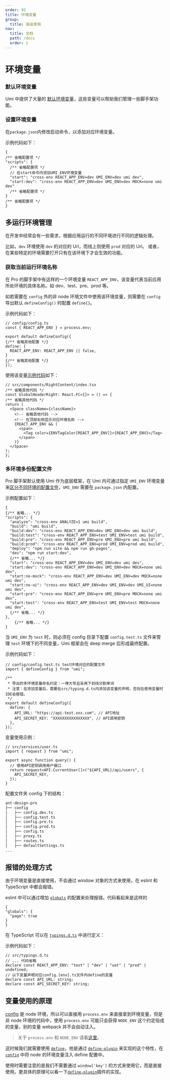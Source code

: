 ```yaml
---
order: 92
title: 环境变量
group:
  title: 高级使用
nav:
  title: 文档
  path: /docs
  order: 1
---
```


# 环境变量

### 默认环境变量

Umi 中提供了大量的 [默认环境变量](https://umijs.org/zh/guide/env-variables.html#%E5%A6%82%E4%BD%95%E9%85%8D%E7%BD%AE)，这些变量可以帮助我们管理一些脚手架功能。

### 设置环境变量

在`package.json`内修改启动命令，以添加对应环境变量。

示例代码如下：

```tsx | pure
{
/** 省略配置项 */
"scripts": {
  /** 省略配置项 */
  // 在start命令内添加UMI_ENV环境变量
  "start": "cross-env REACT_APP_ENV=dev UMI_ENV=dev umi dev",
  "start:dev": "cross-env REACT_APP_ENV=dev UMI_ENV=dev MOCK=none umi dev"
  /** 省略配置项 */
}
/** 省略配置项 */
}
```

## 多运行环境管理

在开发中经常会有一些需求，根据应用运行的不同环境进行不同的逻辑处理。

比如，`dev` 环境使用 `dev` 的对应的 Url，而线上则使用 `prod` 对应的 Url。 或者，在某些特定的环境需要打开只有在该环境下才会生效的功能。

### 获取当前运行环境名称

在 Pro 的脚手架中有这样的一个环境变量 `REACT_APP_ENV`，该变量代表当前应用所处环境的具体名称。如 dev、test、pre、prod 等。

如若需要在 `config` 外的非 node 环境文件中使用该环境变量，则需要在 `config` 导出默认 `defineConfig()` 时配置 `define{}`。

示例代码如下：

```tsx | pure
// config/config.ts
const { REACT_APP_ENV } = process.env;

export default defineConfig({
{/** 省略其他配置 */}
define: {
  REACT_APP_ENV: REACT_APP_ENV || false,
}
{/** 省略其他配置 */}
});
```

使用该变量[示例代码](https://github.com/ant-design/ant-design-pro/blob/b005f2a465/src/components/GlobalHeader/RightContent.tsx)如下：

```tsx | pure
// src/components/RightContent/index.tsx
/** 省略其他代码 */
const GlobalHeaderRight: React.FC<{}> = () => {
/** 省略其他代码 */
return (
  <Space className={className}>
    <!-- 省略其他代码 -->
    <!-- 在顶部右侧显示对应环境名称 -->
    {REACT_APP_ENV && (
      <span>
        <Tag color={ENVTagColor[REACT_APP_ENV]}>{REACT_APP_ENV}</Tag>
      </span>
    )}
  </Space>
);
};
```

### 多环境多份配置文件

Pro 脚手架默认使用 Umi 作为底层框架，在 Umi 内可通过指定 `UMI_ENV` 环境变量来[区分不同环境的配置文件](https://umijs.org/zh-CN/docs/config#多环境多份配置)，`UMI_ENV` 需要在 `package.json` 内配置。

示例配置如下：

```tsx | pure
{
{/** 省略... */}
"scripts": {
  "analyze": "cross-env ANALYZE=1 umi build",
  "build": "umi build",
  "build:dev": "cross-env REACT_APP_ENV=dev UMI_ENV=dev umi build",
  "build:test": "cross-env REACT_APP_ENV=test UMI_ENV=test umi build",
  "build:pre": "cross-env REACT_APP_ENV=pre UMI_ENV=pre umi build",
  "build:prod": "cross-env REACT_APP_ENV=prod UMI_ENV=prod umi build",
  "deploy": "npm run site && npm run gh-pages",
  "dev": "npm run start:dev",
  {/** 省略... */}
  "start": "cross-env REACT_APP_ENV=dev UMI_ENV=dev umi dev",
  "start:dev": "cross-env REACT_APP_ENV=dev UMI_ENV=dev MOCK=none umi dev",
  "start:no-mock": "cross-env REACT_APP_ENV=dev UMI_ENV=dev MOCK=none umi dev",
  "start:no-ui": "cross-env REACT_APP_ENV=dev UMI_ENV=dev UMI_UI=none umi dev",
  "start:pre": "cross-env REACT_APP_ENV=pre UMI_ENV=pre MOCK=none umi dev",
  "start:test": "cross-env REACT_APP_ENV=test UMI_ENV=test MOCK=none umi dev",
  {/** 省略... */}
},
	{/** 省略... */}
}
```

当 `UMI_ENV` 为 `test` 时，则必须在 config 目录下配置 `config.test.ts` 文件来管理 `test` 环境下的不同变量，Umi 框架会在 deep merge 后形成最终配置。

示例代码如下：

```tsx | pure
// config/config.test.ts test环境对应的配置文件
import { defineConfig } from "umi";

/**
 * 导出的多环境变量命名约定：一律大写且采用下划线分割单词
 * 注意：在添加变量后，需要在src/typing.d.ts内添加该变量的声明，否则在使用变量时IDE会报错。
 */
export default defineConfig({
  define: {
    API_URL: "https://api-test.xxx.com", // API地址
    API_SECRET_KEY: "XXXXXXXXXXXXXXXX", // API调用密钥
  },
});
```

变量使用示例：

```tsx | pure
// src/services/user.ts
import { request } from "umi";

export async function query() {
  // 使用API密钥调用用户接口
  return request<API.CurrentUser[]>("${API_URL}/api/users", {
    API_SECRET_KEY,
  });
}
```

配置文件夹 config 下的结构：

```bash
ant-design-pro
├── config
│   ├── config.dev.ts
│   ├── config.test.ts
│   ├── config.pre.ts
│   ├── config.prod.ts
│   ├── config.ts
│   ├── proxy.ts
│   ├── routes.ts
│   ├── defaultSettings.ts
...
```

## 报错的处理方式

由于环境变量是直接使用，不会通过 window 对象的方式来使用，在 eslint 和 TypeScript 中都会报错。

eslint 中可以通过增加 [`globals`](https://eslint.org/docs/user-guide/configuring#specifying-globals) 的配置来处理报错。代码看起来是这样的

```tsx | pure
{
"globals": {
  "page": true
}
}
```

在 TypeScript 可以在 [`typings.d.ts`](https://github.com/ant-design/ant-design-pro/blob/33f562974d1c72e077652223bd816a57933fe242/src/typings.d.ts#L18) 中进行定义：

示例代码如下：

```tsx | pure
// src/typings.d.ts
// ... 代码省略
declare const REACT_APP_ENV: "test" | "dev" | "uat" | "prod" | undefined;
// 以下变量声明对应config.[env].ts文件内define的变量
declare const API_URL: string;
declare const API_SECRET_KEY: string;
```

## 变量使用的原理

[config](https://github.com/ant-design/ant-design-pro/blob/33f562974d1c72e077652223bd816a57933fe242/config/config.ts) 是 node 环境，所以可以直接用 `process.env` 来直接拿到环境变量，但是非 node 环境的代码中，使用 `process.env` 可能只会获得 `NODE_ENV` 这个约定俗成的变量，别的变量 webpack 并不会自动注入。

> 关于 `process.env` 和 `NODE_ENV` 请看[这里](https://webpack.docschina.org/guides/production/#%E6%8C%87%E5%AE%9A-mode)。

这时候我们就需要使用 [`define`](https://umijs.org/zh/config/#define)，他是通过 [`define-plugin`](https://webpack.docschina.org/plugins/define-plugin/) 来实现的这个特性，在 [`config`](https://github.com/ant-design/ant-design-pro/blob/33f562974d1c72e077652223bd816a57933fe242/config/config.ts#L65) 中将 node 的环境变量注入 define 配置中。

使用时需要注意的是我们不需要通过 `window['key']` 的方式来使用它，而是直接使用。更具体的原理可以看一下[`define-plugin`](https://webpack.docschina.org/plugins/define-plugin/)插件的实现。
